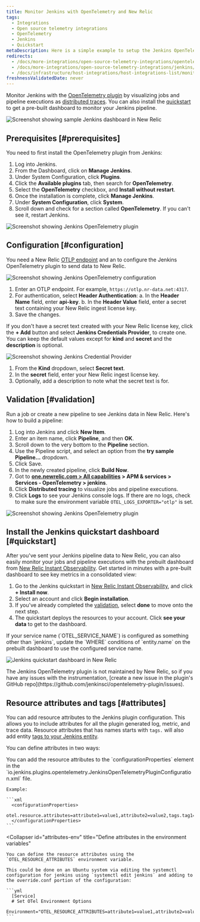 ```yaml
---
title: Monitor Jenkins with OpenTelemetry and New Relic
tags:
  - Integrations
  - Open source telemetry integrations
  - OpenTelemetry
  - Jenkins
  - Quickstart
metaDescription: Here is a simple example to setup the Jenkins OpenTelemetry plugin to send data to New Relic.
redirects:
  - /docs/more-integrations/open-source-telemetry-integrations/opentelemetry/jenkins/monitoring-jenkins-ot
  - /docs/more-integrations/open-source-telemetry-integrations/jenkins/monitoring-jenkins-ot
  - /docs/infrastructure/host-integrations/host-integrations-list/monitoring-jenkins-ot
freshnessValidatedDate: never
---
```


Monitor Jenkins with the [OpenTelemetry plugin](https://plugins.jenkins.io/opentelemetry) by visualizing jobs and pipeline executions as [distributed traces](/docs/distributed-tracing/concepts/introduction-distributed-tracing). You can also install the [quickstart](https://newrelic.com/instant-observability/jenkins) to get a pre-built dashboard to monitor your Jenkins pipeline.

<img
  title="Screenshot showing sample Jenkins dashboard in New Relic"
  alt="Screenshot showing sample Jenkins dashboard in New Relic"
  src="/images/opentelemetry_screenshot-full_jenkins-05.webp"
/>

## Prerequisites [#prerequisites]

You need to first install the OpenTelemetry plugin from Jenkins:

1. Log into Jenkins.
2. From the Dashboard, click on <DNT>**Manage Jenkins**</DNT>.
3. Under System Configuration, click <DNT>**Plugins**</DNT>.
4. Click the <DNT>**Available plugins**</DNT> tab, then search for <DNT>**OpenTelemetry**</DNT>.
5. Select the <DNT>**OpenTelemetry**</DNT> checkbox, and <DNT>**Install without restart**</DNT>.
6. Once the installation is complete, click <DNT>**Manage Jenkins**</DNT>.
7. Under <DNT>**System Configuration**</DNT>, click <DNT>**System**</DNT>.
8. Scroll down and check for a section called <DNT>**OpenTelemetry**</DNT>. If you can't see it, restart Jenkins.

<img
  title="Screenshot showing Jenkins OpenTelemetry plugin"
  alt="Screenshot showing Jenkins OpenTelemetry plugin"
  src="/images/opentelemetry_screenshot-full_jenkins-01.webp"
/>

## Configuration [#configuration]

You need a New Relic [OTLP endpoint](/docs/more-integrations/open-source-telemetry-integrations/opentelemetry/opentelemetry-setup/#note-endpoints) and an <InlinePopover type="licenseKey"/> to configure the Jenkins OpenTelemetry plugin to send data to New Relic.

<img
  title="Screenshot showing Jenkins OpenTelemetry configuration"
  alt="Screenshot showing Jenkins OpenTelemetry configuration"
  src="/images/opentelemetry_screenshot-full_integrations-jenkins-02.webp"
/>

1. Enter an OTLP endpoint. For example, `https://otlp.nr-data.net:4317`.
2. For authentication, select <DNT>**Header Authentication**</DNT>:
   a. In the <DNT>**Header Name**</DNT> field, enter <DNT>**api-key**</DNT>.
   b. In the <DNT>**Header Value**</DNT> field, enter a secret text containing your New Relic ingest license key.
3. Save the changes.

If you don't have a secret text created with your New Relic license key, click the <DNT>**+ Add**</DNT> button and select <DNT>**Jenkins Credentials Provider**</DNT>, to create one. You can keep the default values except for <DNT>**kind**</DNT> and <DNT>**secret**</DNT> and the <DNT>**description**</DNT> is optional.

<img
  title="Screenshot showing Jenkins Credential Provider"
  alt="Screenshot showing Jenkins Credential Provider"
  src="/images/opentelemetry_screenshot-full_integrations-jenkins-03.webp"
/>

1. From the <DNT>**Kind**</DNT> dropdown, select <DNT>**Secret text**</DNT>.
2. In the <DNT>**secret**</DNT> field, enter your New Relic ingest license key.
3. Optionally, add a description to note what the secret text is for.

## Validation [#validation]

Run a job or create a new pipeline to see Jenkins data in New Relic. Here's how to build a pipeline:

1. Log into Jenkins and click <DNT>**New Item**</DNT>.
2. Enter an item name, click <DNT>**Pipeline**</DNT>, and then <DNT>**OK**</DNT>.
3. Scroll down to the very bottom to the <DNT>**Pipeline**</DNT> section.
4. Use the Pipeline script, and select an option from the <DNT>**try sample Pipeline...**</DNT> dropdown.
5. Click Save.
6. In the newly created pipeline, click <DNT>**Build Now**</DNT>.
7. Got to <DNT>**[one.newrelic.com > All capabilities](https://one.newrelic.com/all-capabilities) > APM & services > Services - OpenTelemetry > jenkins**</DNT>.
8. Click <DNT>**Distributed tracing**</DNT> to visualize jobs and pipeline executions.
9. Click <DNT>**Logs**</DNT> to see your Jenkins console logs. If there are no logs, check to make sure the environment variable `OTEL_LOGS_EXPORTER="otlp"` is set.

<img
  title="Screenshot showing Jenkins OpenTelemetry plugin"
  alt="Screenshot showing Jenkins OpenTelemetry plugin"
  src="/images/opentelemetry_screenshot-full_opentelemetry-jenkins-04.webp"
/>

## Install the Jenkins quickstart dashboard [#quickstart]

After you've sent your Jenkins pipeline data to New Relic, you can also easily monitor your jobs and pipeline executions with the prebuilt dashboard from [New Relic Instant Observability](http://newrelic.com/instant-observability). Get started in minutes with a pre-built dashboard to see key metrics in a consolidated view:

1. Go to the Jenkins quickstart in [New Relic Instant Observability](https://newrelic.com/instant-observability/jenkins), and click <DNT>**+ Install now**</DNT>.
2. Select an account and click <DNT>**Begin installation**</DNT>.
3. If you've already completed the [validation](#validation), select <DNT>**done**</DNT> to move onto the next step.
4. The quickstart deploys the resources to your account. Click <DNT>**see your data**</DNT> to get to the dashboard.
<Callout variant="important">
  If your service name (`OTEL_SERVICE_NAME`) is configured as something other than `jenkins`, update the `WHERE` conditions of `entity.name` on the prebuilt dashboard to use the configured service name.
</Callout>

<img
  title="Jenkins quickstart dashboard in New Relic"
  alt="Jenkins quickstart dashboard in New Relic"
  src="/images/opentelemetry_screenshot-full_jenkins-05.webp"
/>

<Callout variant="important">
  The Jenkins OpenTelemetry plugin is not maintained by New Relic, so if you have any issues with the instrumentation, [create a new issue in the plugin's GitHub repo](https://github.com/jenkinsci/opentelemetry-plugin/issues).
</Callout>

## Resource attributes and tags [#attributes]

You can add resource attributes to the Jenkins plugin configuration. This allows you to include attributes for all the plugin generated log, metric, and trace data. Resource attributes that has names starts with `tags.` will also add entity [tags to your Jenkins entity](/docs/opentelemetry/best-practices/opentelemetry-best-practices-resources/#tags).

You can define attributes in two ways:

<CollapserGroup>
  <Collapser
    id="attributes-config"
    title="Define attributes in the Jenkins plugin configuration"
  >
    You can add the resource attributes to the `configurationProperties` element in the `io.jenkins.plugins.opentelemetry.JenkinsOpenTelemetryPluginConfiguration.xml` file. 

    Example: 

    ```xml
      <configurationProperties>
        otel.resource.attributes=attribute1=value1,attribute2=value2,tags.tag1=tagValue1
      </configurationProperties>
    ```
  </Collapser>

  <Collapser
    id="attributes-env"
    title="Define attributes in the environment variables"
  >
    You can define the resource attributes using the `OTEL_RESOURCE_ATTRIBUTES` environment variable. 

    This could be done on an Ubuntu system via editing the systemctl configuration for jenkins using `systemctl edit jenkins` and adding to the override.conf portion of the configuration:

    ```yml
      [Service]
      # Set OTel Environment Options
      Environment="OTEL_RESOURCE_ATTRIBUTES=attribute1=value1,attribute2=value2,tags.tag1=tagValue1"
    ```
  </Collapser>
</CollapserGroup>

<InstallFeedback/>
